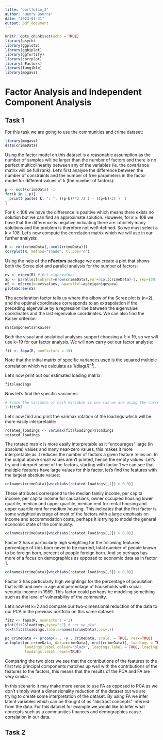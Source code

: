 ```yaml
---
title: "portfolio_2"
author: "Henry Bourne"
date: "2023-01-31"
output: pdf_document
---
```


```r
knitr::opts_chunk$set(echo = TRUE)
library(psych)
library(ggplot2)
library(ggbiplot)
library(ggfortify)
library(corrplot)
library(nFactors)
library(fungible)
library(mogavs)
```

# Factor Analysis and Independent Component Analysis

## Task 1
For this task we are going to use the communities and crime dataset:
```r
library(mogavs)
data(crimeData)
```
Using the factor model on this dataset is a reasonable assumption as the number of samples will be larger than the number of factors and there is no perfect multicolinearity between any of the variables (ie. the covariance matrix will be full rank). Let's first analyse the difference between the number of constraints and the number of free parameters in the factor model for different values of k (the number of factors):
```r
p <- ncol(crimeData) -1
for(k in 1:p){
  print( paste( k, ": ", ((p-k)**2 /2 ) - ((p+k)/2) )  ) 
}
```
For k < 108 we have the difference is positive which means there exists no solution but we can find an approximate solution. However, for $k \geq 108$  we have that the difference is negative indicating there are infinitely many solutions and the problem is therefore not well-defined. So we must select a k < 108. Let's now compute the correlation matrix which we will use in our further analysis:
```r
R <- cor(crimeData[,-ncol(crimeData)])
corrplot(R, method="shade", tl.pos='n')
```
Using the help of the **nFactors** package we can create a plot that shows both the Scree plot and parallel analysis for the number of factors:
```r
ev <- eigen(R) # Get eigenvalues
ap <- parallel(subject=nrow(crimeData),var=ncol(crimeData)-1, rep=100, model = "factors") # Conduct parallel analysis
nS <- nScree(x=ev$values, aparallel=ap$eigen$qevpea)
plotnScree(nS) 
```
The acceleration factor tells us where the elbow of the Scree plot is (n=2), and the optimal coordinates corresponds to an extrapolation if the preceding eigenvalue by a regression line between the eigenvalue coordinates and the last eigenvalue coordinates. We can also find the Kaiser criterion:
```r
nS$Components$nkaiser
```
Both the visual and analytical analyses support choosing a $k \approx 19$, so we will use k=19 for our factor analysis. We will now carry out our factor analysis:
```r
fit <- fapa(R, numFactors = 19)
```
Note that the initial matrix of specific variances used is the squared multiple correlation which we calculate as $1 / \text{diag}(R^{-1})$. 

Let's now print out our estimated loading matrix
```r
fit$loadings
```

Now let's find the specific variances:
```r
# Since the variance of each variable is one (as we are using the correlation matrix) we have the specific variance can be calculated by:
1-fit$h2
```

Let's now find and print the varimax rotation of the loadings which will be more easily interpretable:
```r
rotated_loadings <- varimax(fit$loadings)$loadings
rotated_loadings
```
The rotated matrix is more easily interpretable as it "encourages" large (in absolute) values and many near-zero values, this makes it more interpretable as it reduces the number of factors a given feature relies on. In the output above small values aren't printed, hence the empty values. Let's try and interpret some of the factors, starting with factor 1 we can see that multiple features have large values for this factor, let's find the features with the largest absolute values:
```r
colnames(crimeData)[which(abs(rotated_loadings[,1]) > 0.9)]
```
These attributes correspond to the median family income, per capita income, per capita income for caucasians, owner occupied housing lower quartile, median and upper quartile, median rent for rental housing and upper quartile rent for medium housing. This indicates that the first factor is some weighted average of most of the factors with a large emphasis on income and accommodation costs, perhaps it is trying to model the general economic state of the community. 
```r
colnames(crimeData)[which(abs(rotated_loadings[,2]) > 0.9)]
```
Factor 2 has a particularly high weighting for the following features: percentage of kids born never to be married, total number of people known to be foreign born, percent of people foreign born. And so perhaps has more of a focus on demographics as opposed to economic data as in factor 1. 
```r
colnames(crimeData)[which(abs(rotated_loadings[,3]) > 0.8)]
```
Factor 3 has particularly high weightings for the percentage of population that is 65 and over in age and percentage of households with social security income in 1989. This factor could perhaps be modeling something such as the level of vulnerability of the community. 

Let's now let k=2 and compare our two-dimensional reduction of the data to our PCA in the previous portfolio on this same dataset:
```r
fit2 <- fapa(R, numFactors = 2)
plot(fit2$loadings,type="n") # set up plot
text(fit2$loadings,labels=names(crimeData),cex=.7)
```
```r
pc_crimeData <- prcomp(~ . -y , crimeData, scale. = TRUE, retx=TRUE)
autoplot(pc_crimeData, data=crimeData[,-ncol(crimeData)], loadings = TRUE, alpha = 0, loadings.colour = "brown",
         loadings.label.colour='black', loadings.label = TRUE, loadings.label.size = 4,
         loadings.label.repel=TRUE)
```
Comparing the two plots we see that the contributions of the features to the first two principal components matches up well with the contributions of the features to the factors, this means that the results of the PCA and FA are very similar. 

In this scenario it may make more sense to use FA as opposed to PCA as we don't simply want a dimensionality reduction of the dataset but we are trying to create some interpretation of the dataset. By using FA we infer latent variables which can be thought of as "abstract concepts" inferred from the data. For this dataset for example we would like to infer what concepts such as a communities finances and demographics cause correlation in our data. 

## Task 2

